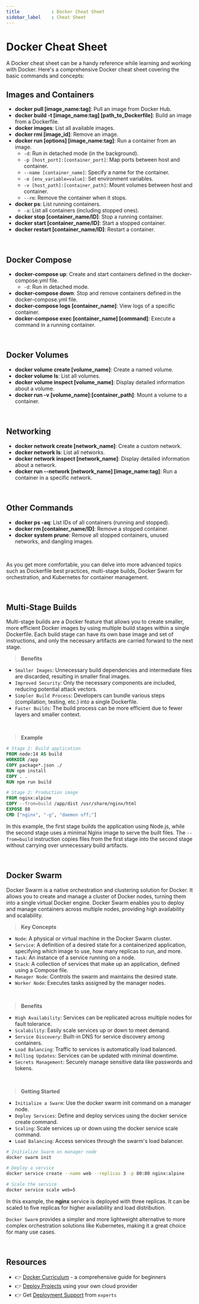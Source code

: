 ```yaml
---
title            : Docker Cheat Sheet
sidebar_label    : Cheat Sheet
---
```


# Docker Cheat Sheet

A Docker cheat sheet can be a handy reference while learning and working with Docker. 
Here's a comprehensive Docker cheat sheet covering the basic commands and concepts:

## Images and Containers

- **docker pull [image_name:tag]**: Pull an image from Docker Hub.
- **docker build -t [image_name:tag] [path_to_Dockerfile]**: Build an image from a Dockerfile.
- **docker images**: List all available images.
- **docker rmi [image_id]**: Remove an image.
- **docker run [options] [image_name:tag]**: Run a container from an image.
  - `-d`: Run in detached mode (in the background).
  - `-p [host_port]:[container_port]`: Map ports between host and container.
  - `--name [container_name]`: Specify a name for the container.
  - `-e [env_variable=value]`: Set environment variables.
  - `-v [host_path]:[container_path]`: Mount volumes between host and container.
  - `--rm`: Remove the container when it stops.
- **docker ps**: List running containers.
  - `-a`: List all containers (including stopped ones).
- **docker stop [container_name/ID]**: Stop a running container.
- **docker start [container_name/ID]**: Start a stopped container.
- **docker restart [container_name/ID]**: Restart a container.

<br />

## Docker Compose

- **docker-compose up**: Create and start containers defined in the docker-compose.yml file.
  - `-d`: Run in detached mode.
- **docker-compose down**: Stop and remove containers defined in the docker-compose.yml file.
- **docker-compose logs [container_name]**: View logs of a specific container.
- **docker-compose exec [container_name] [command]**: Execute a command in a running container.

<br />

## Docker Volumes

- **docker volume create [volume_name]**: Create a named volume.
- **docker volume ls**: List all volumes.
- **docker volume inspect [volume_name]**: Display detailed information about a volume.
- **docker run -v [volume_name]:[container_path]**: Mount a volume to a container.

<br />

## Networking

- **docker network create [network_name]**: Create a custom network.
- **docker network ls**: List all networks.
- **docker network inspect [network_name]**: Display detailed information about a network.
- **docker run --network [network_name] [image_name:tag]**: Run a container in a specific network.

<br />

## Other Commands

- **docker ps -aq**: List IDs of all containers (running and stopped).
- **docker rm [container_name/ID]**: Remove a stopped container.
- **docker system prune**: Remove all stopped containers, unused networks, and dangling images.

<br />

As you get more comfortable, you can delve into more advanced topics such as Dockerfile best practices, 
multi-stage builds, Docker Swarm for orchestration, and Kubernetes for container management.

<br />

## Multi-Stage Builds

Multi-stage builds are a Docker feature that allows you to create smaller, more efficient Docker images by using multiple build stages within a single Dockerfile. 
Each build stage can have its own base image and set of instructions, and only the necessary artifacts are carried forward to the next stage.

> **Benefits**

- `Smaller Images`: Unnecessary build dependencies and intermediate files are discarded, resulting in smaller final images.
- `Improved Security`: Only the necessary components are included, reducing potential attack vectors.
- `Simpler Build Process`: Developers can bundle various steps (compilation, testing, etc.) into a single Dockerfile.
- `Faster Builds`: The build process can be more efficient due to fewer layers and smaller context.

<br />

> **Example**

```Dockerfile
# Stage 1: Build application
FROM node:14 AS build
WORKDIR /app
COPY package*.json ./
RUN npm install
COPY . .
RUN npm run build

# Stage 2: Production image
FROM nginx:alpine
COPY --from=build /app/dist /usr/share/nginx/html
EXPOSE 80
CMD ["nginx", "-g", "daemon off;"]
```

In this example, the first stage builds the application using Node.js, while the second stage uses a minimal Nginx image to serve the built files. 
The `--from=build` instruction copies files from the first stage into the second stage without carrying over unnecessary build artifacts.

<br />

## Docker Swarm

Docker Swarm is a native orchestration and clustering solution for Docker. It allows you to create and manage a cluster of Docker nodes, turning them into a single virtual Docker engine. 
Docker Swarm enables you to deploy and manage containers across multiple nodes, providing high availability and scalability.

> **Key Concepts**

- `Node`: A physical or virtual machine in the Docker Swarm cluster.
- `Service`: A definition of a desired state for a containerized application, specifying which image to use, how many replicas to run, and more.
- `Task`: An instance of a service running on a node.
- `Stack`: A collection of services that make up an application, defined using a Compose file.
- `Manager Node`: Controls the swarm and maintains the desired state.
- `Worker Node`: Executes tasks assigned by the manager nodes.

<br />

> **Benefits**

- `High Availability`: Services can be replicated across multiple nodes for fault tolerance.
- `Scalability`: Easily scale services up or down to meet demand.
- `Service Discovery`: Built-in DNS for service discovery among containers.
- `Load Balancing`: Traffic to services is automatically load balanced.
- `Rolling Updates`: Services can be updated with minimal downtime.
- `Secrets Management`: Securely manage sensitive data like passwords and tokens.

<br />

> **Getting Started**

- `Initialize a Swarm`: Use the docker swarm init command on a manager node.
- `Deploy Services`: Define and deploy services using the docker service create command.
- `Scaling`: Scale services up or down using the docker service scale command.
- `Load Balancing`: Access services through the swarm's load balancer.

```bash
# Initialize Swarm on manager node
docker swarm init

# Deploy a service
docker service create --name web --replicas 3 -p 80:80 nginx:alpine

# Scale the service
docker service scale web=5
```

In this example, the **nginx** service is deployed with three replicas. It can be scaled to five replicas for higher availability and load distribution.

`Docker Swarm` provides a simpler and more lightweight alternative to more complex orchestration solutions like Kubernetes, making it a great choice for many use cases.

<br />

## Resources

- 👉 [Docker Curriculum](https://docker-curriculum.com/) - a comprehensive guide for beginners 
- 👉 [Deploy Projects](https://deploypro.dev/) using your own cloud provider
- 👉 Get [Deployment Support](https://deploypro.dev/support/) from `experts` 
